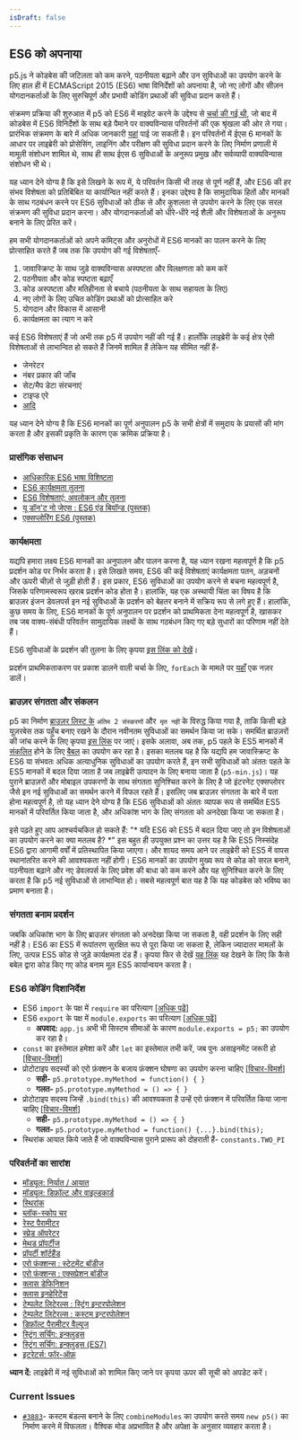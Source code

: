 ```yaml
---
isDraft: false
---
```

## ES6 को अपनाया

p5.js ने कोडबेस की जटिलता को कम करने, पठनीयता बढ़ाने और उन सुविधाओं का उपयोग करने के लिए हाल ही में ECMAScript 2015 (ES6) भाषा विनिर्देशों को अपनाया है, जो नए लोगों और सीज़न योगदानकर्ताओं के लिए सुरुचिपूर्ण और प्रभावी कोडिंग प्रथाओं की सुविधा प्रदान करते हैं।

संक्रमण प्रक्रिया की शुरुआत में p5 को ES6 में माइग्रेट करने के उद्देश्य से [चर्चा की गई थी](https://github.com/processing/p5.js/issues/3758), जो बाद में कोडबेस में ES6 विनिर्देशों के साथ बड़े पैमाने पर वाक्यविन्यास परिवर्तनों की एक श्रृंखला की ओर ले गया। प्रारंभिक संक्रमण के बारे में अधिक जानकारी [यहां](https://github.com/processing/p5.js/pull/3874) पाई जा सकती है। इन परिवर्तनों में ईएस 6 मानकों के आधार पर लाइब्रेरी को प्रोसेसिंग, लाइनिंग और परीक्षण की सुविधा प्रदान करने के लिए निर्माण प्रणाली में मामूली संशोधन शामिल थे, साथ ही साथ ईएस 6 सुविधाओं के अनुरूप प्रमुख और सर्वव्यापी वाक्यविन्यास संशोधन भी थे।

यह ध्यान देने योग्य है कि इसे लिखने के रूप में, ये परिवर्तन किसी भी तरह से पूर्ण नहीं हैं, और ES6 की हर संभव विशेषता को प्रतिबिंबित या कार्यान्वित नहीं करते हैं। इनका उद्देश्य है कि सामुदायिक हितों और मानकों के साथ गठबंधन करने पर ES6 सुविधाओं को ठीक से और कुशलता से उपयोग करने के लिए एक सरल संक्रमण की सुविधा प्रदान करना। और योगदानकर्ताओं को धीरे-धीरे नई शैली और विशेषताओं के अनुरूप बनाने के लिए प्रेरित करें।

हम सभी योगदानकर्ताओं को अपने कमिट्स और अनुरोधों में ES6 मानकों का पालन करने के लिए प्रोत्साहित करते हैं जब तक कि उपयोग की गई विशेषताएँ-

1. जावास्क्रिप्ट के साथ जुड़े वाक्यविन्यास अस्पष्टता और विलक्षणता को कम करें
2. पठनीयता और कोड स्पष्टता बढ़ाएँ
3. कोड अस्पष्टता और मतिहीनता से बचाये (पठनीयता के साथ सहायता के लिए)
4. नए लोगों के लिए उचित कोडिंग प्रथाओं को प्रोत्साहित करे
5. योगदान और विकास में आसानी
6. कार्यक्षमता का त्याग न करे

कई ES6 विशेषताएं हैं जो अभी तक p5 में उपयोग नहीं की गई हैं। हालाँकि लाइब्रेरी के कई क्षेत्र ऐसी विशेषताओं से लाभान्वित हो सकते हैं जिनमें शामिल हैं लेकिन यह सीमित नहीं हैं-

* जेनरेटर
* नंबर प्रकार की जाँच
* सेट/मैप डेटा संरचनाएं
* टाइप्ड एरे
* [आदि](http://es6-features.org/)

यह ध्यान देने योग्य है कि ES6 मानकों का पूर्ण अनुपालन p5 के सभी क्षेत्रों में समुदाय के प्रयासों की मांग करता है और इसकी प्रकृति के कारण एक क्रमिक प्रक्रिया है।

### प्रासंगिक संसाधन

* [आधिकारिक ES6 भाषा विशिष्टता](https://www.ecma-international.org/ecma-262/6.0/)
* [ES6 कार्यक्षमता तुलना](http://incaseofstairs.com/six-speed/)
* [ES6 विशेषताएं: अवलोकन और तुलना](http://es6-features.org/)
* [यू डॉन'ट नो जेएस : ES6 एंड बियॉन्ड  (पुस्तक)](https://github.com/getify/You-Dont-Know-JS/tree/main/es6%20%26%20beyond)
* [एक्सप्लोरिंग ES6 (पुस्तक)](https://exploringjs.com/es6/)

### कार्यक्षमता

यद्यपि हमारा लक्ष्य ES6 मानकों का अनुपालन और पालन करना है, यह ध्यान रखना महत्वपूर्ण है कि p5 प्रदर्शन कोड पर निर्भर करता है। इसे लिखते समय, ES6 की कई विशेषताएं कार्यक्षमता पतन, अड़चनों और ऊपरी चीज़ों से जुड़ी होती हैं। इस प्रकार, ES6 सुविधाओं का उपयोग करने से बचना महत्वपूर्ण है, जिसके परिणामस्वरूप खराब प्रदर्शन कोड होता है। हालांकि, यह एक अस्थायी चिंता का विषय है कि ब्राउज़र इंजन डेवलपर्स इन नई सुविधाओं के प्रदर्शन को बेहतर बनाने में सक्रिय रूप से लगे हुए हैं। हालांकि, कुछ समय के लिए, ES6 मानकों के पूर्ण अनुपालन पर प्रदर्शन को प्राथमिकता देना महत्वपूर्ण है, खासकर तब जब वाक्य-संबंधी परिवर्तन सामुदायिक लक्ष्यों के साथ गठबंधन किए गए बड़े सुधारों का परिणाम नहीं देते हैं।

ES6 सुविधाओं के प्रदर्शन की तुलना के लिए कृपया [इस लिंक को देखें](http://incaseofstairs.com/six-speed/)।

प्रदर्शन प्राथमिकताकरण पर प्रकाश डालने वाली चर्चा के लिए, `forEach` के मामले पर [यहाँ](https://github.com/processing/p5.js/issues/3758#issuecomment-507922753) एक नज़र डालें।

### ब्राउज़र संगतता और संकलन

p5 का निर्माण [ब्राउज़र लिस्ट के](https://github.com/browserslist/browserslist) `अंतिम 2 संस्करणों` और` मृत नहीं` के विरुद्ध किया गया है, ताकि किसी बड़े यूज़रबेस तक पहुँच बनाए रखने के दौरान नवीनतम सुविधाओं का समर्थन किया जा सके। समर्थित ब्राउज़रों की जांच करने के लिए कृपया [इस लिंक](https://browserl.ist/?q=last+2+versions) पर जाएं। इसके अलावा, अब तक, p5 पहले के ES5 मानकों में [संकलित](https://en.wikipedia.org/wiki/Source-to-source_compiler) होने के लिए [बैबल](https://babeljs.io/) का उपयोग कर रहा है। इसका मतलब यह है कि यद्यपि हम जावास्क्रिप्ट के ES6 या संभवतः अधिक अत्याधुनिक सुविधाओं का उपयोग करते हैं, इन सभी सुविधाओं को अंततः पहले के ES5 मानकों में बदल दिया जाता है जब लाइब्रेरी उत्पादन के लिए बनाया जाता है (`p5-min.js`)। यह पुराने ब्राउज़रों और मोबाइल उपकरणों के साथ संगतता सुनिश्चित करने के लिए है जो इंटरनेट एक्सप्लोरर जैसे इन नई सुविधाओं का समर्थन करने में विफल रहते हैं। इसलिए जब ब्राउज़र संगतता के बारे में पता होना महत्वपूर्ण है, तो यह ध्यान देने योग्य है कि ES6 सुविधाओं को अंततः व्यापक रूप से समर्थित ES5 मानकों में परिवर्तित किया जाता है, और अधिकांश भाग के लिए संगतता को अनदेखा किया जा सकता है।

इसे पढ़ते हुए आप आश्चर्यचकित हो सकते हैं: "\* यदि ES6 को ES5 में बदल दिया जाए तो इन विशेषताओं का उपयोग करने का क्या मतलब है? \*" इस बहुत ही उपयुक्त प्रश्न का उत्तर यह है कि ES5 निस्संदेह ES6 द्वारा आगामी वर्षों में प्रतिस्थापित किया जाएगा। और शायद समय आने पर लाइब्रेरी को ES5 में वापस स्थानांतरित करने की आवश्यकता नहीं होगी। ES6 मानकों का उपयोग मुख्य रूप से कोड को सरल बनाने, पठनीयता बढ़ाने और नए डेवलपर्स के लिए प्रवेश की बाधा को कम करने और यह सुनिश्चित करने के लिए करता है कि p5 नई सुविधाओं से लाभान्वित हो। सबसे महत्वपूर्ण बात यह है कि यह कोडबेस को भविष्य का प्रमाण बनाता है।

### संगतता बनाम प्रदर्शन

जबकि अधिकांश भाग के लिए ब्राउज़र संगतता को अनदेखा किया जा सकता है, वही प्रदर्शन के लिए सही नहीं है। ES6 का ES5 में रूपांतरण सुरक्षित रूप से पूरा किया जा सकता है, लेकिन ज्यादातर मामलों के लिए, उत्पन्न ES5 कोड से जुड़े कार्यक्षमता दंड हैं। कृपया फिर से देखें [यह लिंक](http://incaseofstairs.com/six-speed/) यह देखने के लिए कि कैसे बबेल द्वारा कोड किए गए कोड बनाम मूल ES5 कार्यान्वयन करता है।

### ES6 कोडिंग दिशानिर्देश

* ES6 `import` के पक्ष में `require` का परित्याग \[[अधिक पढ़ें](https://exploringjs.com/es6/ch_modules.html#sec_importing-exporting-details)]
* ES6 `export` के पक्ष में `module.exports` का परित्याग \[[अधिक पढ़ें](https://exploringjs.com/es6/ch_modules.html#sec_importing-exporting-details)]
  * **अपवाद:** `app.js` अभी भी सिस्टम सीमाओं के कारण `module.exports = p5;` का उपयोग कर रहा है।
* `const` का इस्तेमाल हमेशा करें और `let` का इस्तेमाल तभी करें, जब पुनः असाइनमेंट जरूरी हो \[[विचार-विमर्श](https://github.com/processing/p5.js/issues/3877)]
* प्रोटोटाइप सदस्यों को एरो फ़ंक्शन के बजाय फ़ंक्शन घोषणा का उपयोग करना चाहिए \[[विचार-विमर्श](https://github.com/processing/p5.js/issues/3875)]
  * **सही-** `p5.prototype.myMethod = function() { }`
  * **गलत-** `p5.prototype.myMethod = () => { }`
* प्रोटोटाइप सदस्य जिन्हें `.bind(this)` की आवश्यकता है उन्हें एरो फ़ंक्शन में परिवर्तित किया जाना चाहिए \[[विचार-विमर्श](https://github.com/processing/p5.js/issues/3875)]
  * **सही-** `p5.prototype.myMethod = () => { }`
  * **गलत-** `p5.prototype.myMethod = function() {...}.bind(this);`
* स्थिरांक आयात किये जाते हैं जो वाक्यविन्यास पुराने प्रारूप को दोहराती हैं- `constants.TWO_PI`

### परिवर्तनों का सारांश

* [मॉड्यूल: निर्यात / आयात](http://es6-features.org/#ValueExportImport)
* [मॉड्यूल: डिफ़ॉल्ट और वाइल्डकार्ड](http://es6-features.org/#ValueExportImport)
* [स्थिरांक](http://es6-features.org/#Constants)
* [ब्लॉक-स्कोप चर](http://es6-features.org/#BlockScopedVariables)
* [रेस्ट पैरामीटर](http://es6-features.org/#RestParameter)
* [स्प्रेड ऑपरेटर ](http://es6-features.org/#SpreadOperator)
* [मेथड प्रॉपर्टीज](http://es6-features.org/#MethodProperties)
* [प्रॉपर्टी शॉर्टहैंड](http://es6-features.org/#PropertyShorthand)
* [एरो फंक्शन्स : स्टेटमेंट बॉडीज](http://es6-features.org/#StatementBodies)
* [एरो फंक्शन्स : एक्सप्रेशन बॉडीज](http://es6-features.org/#ExpressionBodies)
* [क्लास डेफिनिशन](http://es6-features.org/#ClassDefinition)
* [क्लास इनहेरिटेंस](http://es6-features.org/#ClassInheritance)
* [टेम्पलेट लिटेरल्स : स्ट्रिंग इन्टरपोलेशन](http://es6-features.org/#StringInterpolation)
* [टेम्पलेट लिटेरल्स : कस्टम इन्टरपोलेशन  ](http://es6-features.org/#CustomInterpolation)
* [डिफ़ॉल्ट पैरामीटर वैल्यूज](http://es6-features.org/#DefaultParameterValues)
* [स्ट्रिंग सर्चिंग: इन्क्लुड्स](http://es6-features.org/#StringSearching)
* [स्ट्रिंग सर्चिंग: इन्क्लुड्स (ES7)](https://developer.mozilla.org/en-US/docs/Web/JavaScript/Reference/Global_Objects/Array/includes)
* [इटरेटर्स: फॉर-ऑफ़](http://es6-features.org/#IteratorForOfOperator)

**ध्यान दें:** लाइब्रेरी में नई सुविधाओं को शामिल किए जाने पर कृपया ऊपर की सूची को अपडेट करें।

### Current Issues

* [`#3883`](https://github.com/processing/p5.js/issues/3883)- कस्टम बंडल्स बनाने के लिए `combineModules` का उपयोग करते समय `new p5()` का निर्माण करने में विफलता। वैश्विक मोड अप्रभावित है और अपेक्षा के अनुसार व्यवहार करता है।
